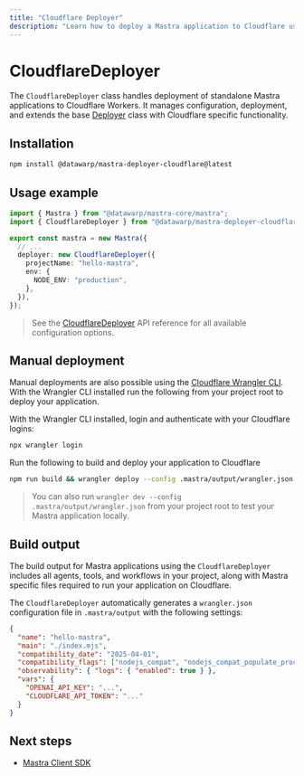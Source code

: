 ```yaml
---
title: "Cloudflare Deployer"
description: "Learn how to deploy a Mastra application to Cloudflare using the Mastra CloudflareDeployer"
---
```



# CloudflareDeployer

The `CloudflareDeployer` class handles deployment of standalone Mastra applications to Cloudflare Workers. It manages configuration, deployment, and extends the base [Deployer](/reference/deployer/deployer) class with Cloudflare specific functionality.

## Installation

```bash copy
npm install @datawarp/mastra-deployer-cloudflare@latest
```

## Usage example

```typescript filename="src/mastra/index.ts" showLineNumbers copy
import { Mastra } from "@datawarp/mastra-core/mastra";
import { CloudflareDeployer } from "@datawarp/mastra-deployer-cloudflare";

export const mastra = new Mastra({
  // ...
  deployer: new CloudflareDeployer({
    projectName: "hello-mastra",
    env: {
      NODE_ENV: "production",
    },
  }),
});
```

> See the [CloudflareDeployer](/reference/deployer/cloudflare) API reference for all available configuration options.

## Manual deployment

Manual deployments are also possible using the [Cloudflare Wrangler CLI](https://developers.cloudflare.com/workers/wrangler/install-and-update/). With the Wrangler CLI installed run the following from your project root to deploy your application.

With the Wrangler CLI installed, login and authenticate with your Cloudflare logins:

```bash copy
npx wrangler login
```

Run the following to build and deploy your application to Cloudflare

```bash copy
npm run build && wrangler deploy --config .mastra/output/wrangler.json
```

> You can also run `wrangler dev --config .mastra/output/wrangler.json` from your project root to test your Mastra application locally.

## Build output

The build output for Mastra applications using the `CloudflareDeployer` includes all agents, tools, and workflows in your project, along with Mastra specific files required to run your application on Cloudflare.

<FileTree>
  <FileTree.Folder name=".mastra" defaultOpen>
    <FileTree.Folder name="output" defaultOpen>
      <FileTree.File name="index.mjs" />
      <FileTree.File name="wrangler.json" />
      </FileTree.Folder>
  </FileTree.Folder>
  <FileTree.File name="package.json" />
</FileTree>

The `CloudflareDeployer` automatically generates a `wrangler.json` configuration file in `.mastra/output` with the following settings:

```json
{
  "name": "hello-mastra",
  "main": "./index.mjs",
  "compatibility_date": "2025-04-01",
  "compatibility_flags": ["nodejs_compat", "nodejs_compat_populate_process_env"],
  "observability": { "logs": { "enabled": true } },
  "vars": {
    "OPENAI_API_KEY": "...",
    "CLOUDFLARE_API_TOKEN": "..."
  }
}

```
## Next steps

- [Mastra Client SDK](/docs/client-js/overview)
